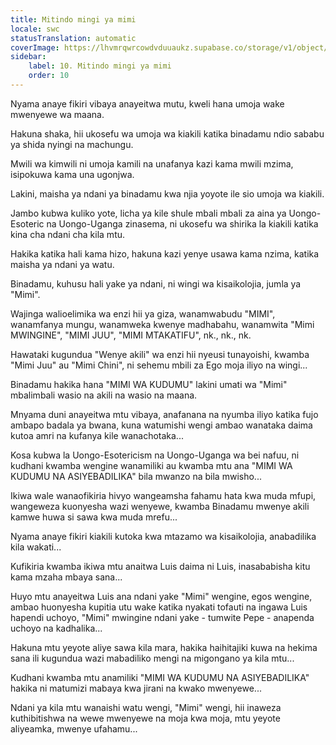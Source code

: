 ```yaml
---
title: Mitindo mingi ya mimi
locale: swc
statusTranslation: automatic
coverImage: https://lhvmrqwrcowdvduuaukz.supabase.co/storage/v1/object/public/strapi-uploads/small_cover-tratado-de-psicologia-revolucionaria.webp-5e15e1cec4e0ebebcde5d7fc7565d8fd.webp
sidebar:
    label: 10. Mitindo mingi ya mimi
    order: 10
---
```

Nyama anaye fikiri vibaya anayeitwa mutu, kweli hana umoja wake mwenyewe wa maana.

Hakuna shaka, hii ukosefu wa umoja wa kiakili katika binadamu ndio sababu ya shida nyingi na machungu.

Mwili wa kimwili ni umoja kamili na unafanya kazi kama mwili mzima, isipokuwa kama una ugonjwa.

Lakini, maisha ya ndani ya binadamu kwa njia yoyote ile sio umoja wa kiakili.

Jambo kubwa kuliko yote, licha ya kile shule mbali mbali za aina ya Uongo-Esoteric na Uongo-Uganga zinasema, ni ukosefu wa shirika la kiakili katika kina cha ndani cha kila mtu.

Hakika katika hali kama hizo, hakuna kazi yenye usawa kama nzima, katika maisha ya ndani ya watu.

Binadamu, kuhusu hali yake ya ndani, ni wingi wa kisaikolojia, jumla ya "Mimi".

Wajinga walioelimika wa enzi hii ya giza, wanamwabudu "MIMI", wanamfanya mungu, wanamweka kwenye madhabahu, wanamwita "Mimi MWINGINE", "MIMI JUU", "MIMI MTAKATIFU", nk., nk., nk.

Hawataki kugundua "Wenye akili" wa enzi hii nyeusi tunayoishi, kwamba "Mimi Juu" au "Mimi Chini", ni sehemu mbili za Ego moja iliyo na wingi...

Binadamu hakika hana "MIMI WA KUDUMU" lakini umati wa "Mimi" mbalimbali wasio na akili na wasio na maana.

Mnyama duni anayeitwa mtu vibaya, anafanana na nyumba iliyo katika fujo ambapo badala ya bwana, kuna watumishi wengi ambao wanataka daima kutoa amri na kufanya kile wanachotaka...

Kosa kubwa la Uongo-Esotericism na Uongo-Uganga wa bei nafuu, ni kudhani kwamba wengine wanamiliki au kwamba mtu ana "MIMI WA KUDUMU NA ASIYEBADILIKA" bila mwanzo na bila mwisho...

Ikiwa wale wanaofikiria hivyo wangeamsha fahamu hata kwa muda mfupi, wangeweza kuonyesha wazi wenyewe, kwamba Binadamu mwenye akili kamwe huwa si sawa kwa muda mrefu...

Nyama anaye fikiri kiakili kutoka kwa mtazamo wa kisaikolojia, anabadilika kila wakati...

Kufikiria kwamba ikiwa mtu anaitwa Luis daima ni Luis, inasababisha kitu kama mzaha mbaya sana...

Huyo mtu anayeitwa Luis ana ndani yake "Mimi" wengine, egos wengine, ambao huonyesha kupitia utu wake katika nyakati tofauti na ingawa Luis hapendi uchoyo, "Mimi" mwingine ndani yake - tumwite Pepe - anapenda uchoyo na kadhalika...

Hakuna mtu yeyote aliye sawa kila mara, hakika haihitajiki kuwa na hekima sana ili kugundua wazi mabadiliko mengi na migongano ya kila mtu...

Kudhani kwamba mtu anamiliki "MIMI WA KUDUMU NA ASIYEBADILIKA" hakika ni matumizi mabaya kwa jirani na kwako mwenyewe...

Ndani ya kila mtu wanaishi watu wengi, "Mimi" wengi, hii inaweza kuthibitishwa na wewe mwenyewe na moja kwa moja, mtu yeyote aliyeamka, mwenye ufahamu...

